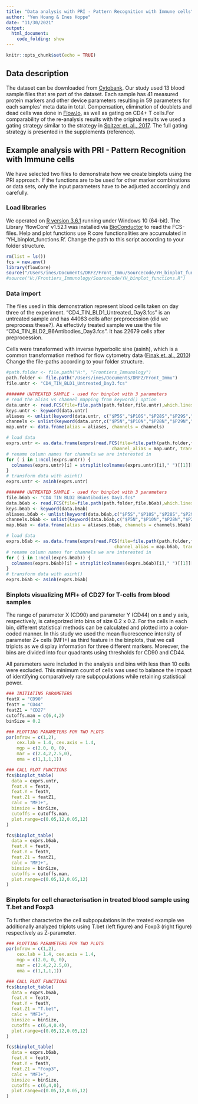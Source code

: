 ```yaml
---
title: "Data analysis with PRI - Pattern Recognition with Immune cells"
author: "Yen Hoang & Ines Hoppe"
date: "11/30/2021"
output: 
  html_document:
    code_folding: show
---
```


```r
knitr::opts_chunk$set(echo = TRUE)
```

## Data description

The dataset can be downloaded from [Cytobank](https://www.cytobank.org/nolanlab/reports/Spitzer2017.html). Our study used 13 blood sample  files that are part of the dataset. Each sample has 41 measured protein markers and other device parameters resulting in 59 parameters for each samples' meta data in total. Compensation, elimination of doublets and dead cells was done in [FlowJo](http://flowjo.com), as well as gating on CD4+ T cells.For comparability of the re-analysis results with the original results we used a gating strategy similar to the strategy in [Spitzer et. al., 2017](https://www.sciencedirect.com/science/article/pii/S009286741631738X?via%3Dihub). The full gating strategy is presented in the supplements (reference).  

## Example analysis with PRI - Pattern Recognition with Immune cells

We have selected two files to demonstrate how we create binplots using the PRI approach. If the functions are to be used for other marker combinations or data sets, only the input parameters have to be adjusted accordingly and carefully.

### Load libraries

We operated on [R version 3.6.1](http://www.r-project.org) running under Windows 10 (64-bit). The Library ‘flowCore’ v1.52.1 was installed via [BioConductor](https://www.bioconductor.org/packages/release/bioc/html/flowCore.html) to read the FCS-files. Help and plot functions use R core functionalities are accumulated in ‘YH_binplot_functions.R’. Change the path to this script according to your folder structure.


```r
rm(list = ls())
fcs = new.env()
library(flowCore)
source("/Users/ines/Documents/DRFZ/Front_Immu/Sourcecode/YH_binplot_functions.R")
#source("H:/Frontiers_Immunology/Sourcecode/YH_binplot_functions.R")
```


### Data import 

The files used in this demonstration represent blood cells taken on day three of the experiment. "CD4_TIN_BLD1_Untreated_Day3.fcs" is an untreated sample and has 44083 cells after preprocession (did we preprocess these?). As effectivly treated sample we use the file "CD4_TIN_BLD2_B6Antibodies_Day3.fcs". It has 22679 cells after preprocession.

Cells were transformed with inverse hyperbolic sine (asinh), which is a common transformation method for flow cytometry data ([Finak et. al., 2010](https://link.springer.com/article/10.1186/1471-2105-11-546)) Change the file-paths according to your folder structure.

```r
#path.folder <- file.path("H:", "Frontiers_Immunology")
path.folder <- file.path("/Users/ines/Documents/DRFZ/Front_Immu")
file.untr <- "CD4_TIN_BLD1_Untreated_Day3.fcs"

####### UNTREATED SAMPLE - used for binplot with 3 parameters
# read the alias vs channel mapping from keyword() option
data.untr <- read.FCS(file=file.path(path.folder,file.untr),which.lines=1)
keys.untr <- keyword(data.untr)
aliases <- unlist(keyword(data.untr, c("$P5S","$P10S","$P28S","$P29S","$P33S")))
channels <- unlist(keyword(data.untr,c("$P5N","$P10N","$P28N","$P29N","$P33N")))
map.untr <- data.frame(alias = aliases, channels = channels)

# load data
exprs.untr <- as.data.frame(exprs(read.FCS(file=file.path(path.folder,file.untr),
                                        channel_alias = map.untr, transformation=NULL)))
# rename column names for channels we are interested in
for ( i in 1:ncol(exprs.untr)) {
  colnames(exprs.untr)[i] = strsplit(colnames(exprs.untr)[i]," ")[[1]][1]
}
# transform data with asinh()
exprs.untr <- asinh(exprs.untr)

####### UNTREATED SAMPLE - used for binplot with 3 parameters
file.b6ab <- "CD4_TIN_BLD2_B6Antibodies_Day3.fcs"
data.b6ab <- read.FCS(file=file.path(path.folder,file.b6ab),which.lines=1)
keys.b6ab <- keyword(data.b6ab)
aliases.b6ab <- unlist(keyword(data.b6ab,c("$P5S","$P10S","$P28S","$P29S","$P33S")))
channels.b6ab <- unlist(keyword(data.b6ab,c("$P5N","$P10N","$P28N","$P29N","$P33N")))
map.b6ab <- data.frame(alias = aliases.b6ab, channels = channels.b6ab)

# load data
exprs.b6ab <- as.data.frame(exprs(read.FCS(file=file.path(path.folder,file.b6ab),
                                         channel_alias = map.b6ab, transformation=NULL)))
# rename column names for channels we are interested in 
for ( i in 1:ncol(exprs.b6ab)) {
  colnames(exprs.b6ab)[i] = strsplit(colnames(exprs.b6ab)[i]," ")[[1]][1]
}
# transform data with asinh()
exprs.b6ab <- asinh(exprs.b6ab)

```

### Binplots visualizing MFI+ of CD27 for T-cells from blood samples

The range of parameter X (CD90) and parameter Y (CD44) on x and y axis, respectively, is categorized into bins of size 0.2 x 0.2. For the cells in each bin, different statistical methods can be calculated and plotted into a color-coded manner. In this study we used the mean fluorescence intensity of parameter Z+ cells (MFI+) as third feature in the binplots, that we call triplots as we display information for three different markers. Moreover, the bins are divided into four quadrants using thresholds for CD90 and CD44. 

All parameters were included in the analysis and bins with less than 10 cells were excluded. This minimum count of cells was used to balance the impact of identifying comparatively rare subpopulations while retaining statistical power. 


```r
### INITIATING PARAMETERS
featX = "CD90"
featY = "CD44"
featZ1 = "CD27"
cutoffs.man = c(6,4,2)
binSize = 0.2

### PLOTTING PARAMETERS FOR TWO PLOTS
par(mfrow = c(1,2),
    cex.lab = 1.4, cex.axis = 1.4,
    mgp = c(2.0, 0, 0),
    mar = c(2.4,2,2.5,0),
    oma = c(1,1,1,1))

### CALL PLOT FUNCTIONS
fcs$binplot_table(
  data = exprs.untr, 
  feat.X = featX, 
  feat.Y = featY, 
  feat.Z1 = featZ1, 
  calc = "MFI+",
  binsize = binSize,
  cutoffs = cutoffs.man,
  plot.range=c(0.05,12,0.05,12)
)

fcs$binplot_table(
  data = exprs.b6ab, 
  feat.X = featX, 
  feat.Y = featY, 
  feat.Z1 = featZ1, 
  calc = "MFI+",
  binsize = binSize,
  cutoffs = cutoffs.man,
  plot.range=c(0.05,12,0.05,12)
)
```

### Binplots for cell characterisation in treated blood sample using T.bet and Foxp3

To further characterize the cell subpopulations in the treated example we additionally analyzed triplots using T.bet (left figure) and Foxp3 (right figure) respectively as Z-parameter.

```r

### PLOTTING PARAMETERS FOR TWO PLOTS
par(mfrow = c(1,2),
    cex.lab = 1.4, cex.axis = 1.4,
    mgp = c(2.0, 0, 0),
    mar = c(2.4,2,2.5,0),
    oma = c(1,1,1,1))

### CALL PLOT FUNCTIONS
fcs$binplot_table(
  data = exprs.b6ab, 
  feat.X = featX, 
  feat.Y = featY, 
  feat.Z1 = "T.bet", 
  calc = "MFI+",
  binsize = binSize,
  cutoffs = c(6,4,0.4),
  plot.range=c(0.05,12,0.05,12)
)

fcs$binplot_table(
  data = exprs.b6ab, 
  feat.X = featX, 
  feat.Y = featY, 
  feat.Z1 = "Foxp3", 
  calc = "MFI+",
  binsize = binSize,
  cutoffs = c(6,4,0),
  plot.range=c(0.05,12,0.05,12)
)
```